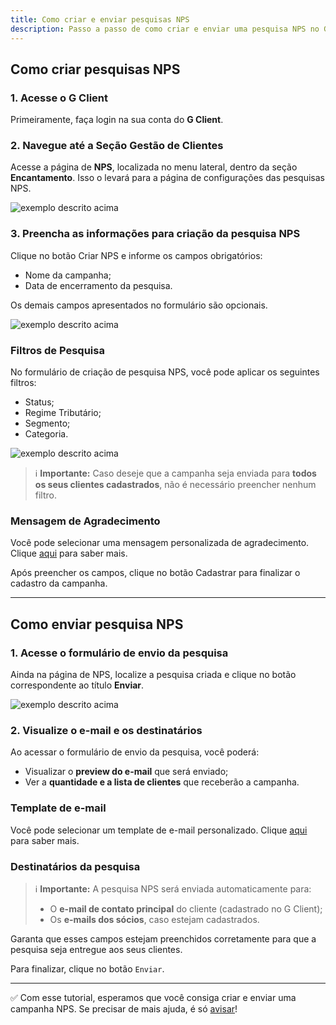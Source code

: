 ```yaml
---
title: Como criar e enviar pesquisas NPS
description: Passo a passo de como criar e enviar uma pesquisa NPS no G Client.
---
```


## Como criar pesquisas NPS

### 1. Acesse o G Client

Primeiramente, faça login na sua conta do **G Client**.

### 2. Navegue até a Seção Gestão de Clientes

Acesse a página de **NPS**, localizada no menu lateral, dentro da seção **Encantamento**. Isso o levará para a página de configurações das pesquisas NPS.

![exemplo descrito acima](./img/nps/example-01.png)

### 3. Preencha as informações para criação da pesquisa NPS

Clique no botão <span class="text-blue-500 font-bold">Criar NPS</span> e informe os campos obrigatórios:

- Nome da campanha;
- Data de encerramento da pesquisa.

Os demais campos apresentados no formulário são opcionais.

![exemplo descrito acima](./img/nps/example-02.png)

### Filtros de Pesquisa

No formulário de criação de pesquisa NPS, você pode aplicar os seguintes filtros:

- Status;
- Regime Tributário;
- Segmento;
- Categoria.

![exemplo descrito acima](./img/nps/example-03.png)

> ℹ️ **Importante:** Caso deseje que a campanha seja enviada para **todos os seus clientes cadastrados**, não é necessário preencher nenhum filtro.

### Mensagem de Agradecimento

Você pode selecionar uma mensagem personalizada de agradecimento. Clique <a href="/docs/tutoriais-artigo/customer-management/nps/thanks-message" className="text-blue-500 font-bold">aqui</a> para saber mais.

Após preencher os campos, clique no botão <span class="text-blue-500 font-bold">Cadastrar</span> para finalizar o cadastro da campanha.

---

## Como enviar pesquisa NPS

### 1. Acesse o formulário de envio da pesquisa

Ainda na página de NPS, localize a pesquisa criada e clique no botão correspondente ao título **Enviar**.

![exemplo descrito acima](./img/nps/example-04.png)

### 2. Visualize o e-mail e os destinatários

Ao acessar o formulário de envio da pesquisa, você poderá:

- Visualizar o **preview do e-mail** que será enviado;
- Ver a **quantidade e a lista de clientes** que receberão a campanha.

### Template de e-mail

Você pode selecionar um template de e-mail personalizado. Clique <a href="/docs/tutoriais-artigo/customer-management/nps/email-templates" className="text-blue-500 font-bold">aqui</a> para saber mais.

### Destinatários da pesquisa

> ℹ️ **Importante:** A pesquisa NPS será enviada automaticamente para:
>
> - O **e-mail de contato principal** do cliente (cadastrado no G Client);
> - Os **e-mails dos sócios**, caso estejam cadastrados.

Garanta que esses campos estejam preenchidos corretamente para que a pesquisa seja entregue aos seus clientes.

Para finalizar, clique no botão `Enviar`.

---

✅ Com esse tutorial, esperamos que você consiga criar e enviar uma campanha NPS. Se precisar de mais ajuda, é só [avisar](https://api.whatsapp.com/send?phone=5544997046569&text=Preciso%20de%20ajuda%20sobre%20um%20tutorial)!
